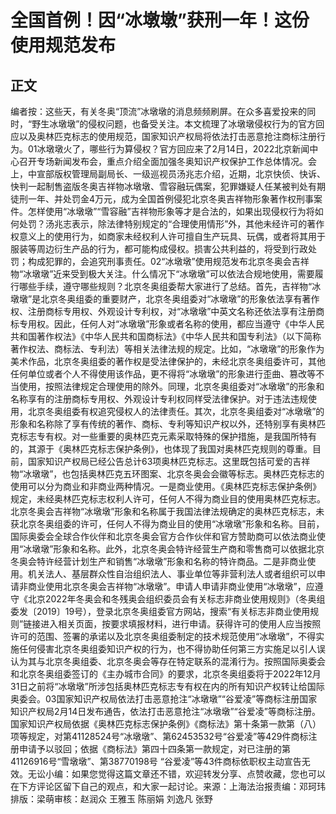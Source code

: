 # 全国首例！因“冰墩墩”获刑一年！这份使用规范发布
## 正文
编者按：这些天，有关冬奥“顶流”冰墩墩的消息频频刷屏。在众多喜爱投来的同时，“野生冰墩墩”的侵权问题，也备受关注。本文梳理了冰墩墩侵权行为的官方回应以及奥林匹克标志的使用规范，国家知识产权局将依法打击恶意抢注商标注册行为。01冰墩墩火了，哪些行为算侵权？官方回应来了2月14日，2022北京新闻中心召开专场新闻发布会，重点介绍全面加强冬奥知识产权保护工作总体情况。会上，中宣部版权管理局副局长、一级巡视员汤兆志介绍，近期，北京快侦、快诉、快判一起制售盗版冬奥吉祥物冰墩墩、雪容融玩偶案，犯罪嫌疑人任某被判处有期徒刑一年、并处罚金4万元，成为全国首例侵犯北京冬奥吉祥物形象著作权刑事案件。怎样使用“冰墩墩”“雪容融”吉祥物形象等才是合法的，如果出现侵权行为将如何处罚？汤兆志表示，除法律特别规定的“合理使用情形”外，其他未经许可的著作权意义上的使用行为，如商家未经权利人许可擅自生产玩具、玩偶，或者将其用于服装等周边衍生产品的行为，都可能构成侵权。损害公共利益的，将受到行政处罚；构成犯罪的，会追究刑事责任。02“冰墩墩”使用规范发布北京冬奥会吉祥物“冰墩墩”近来受到极大关注。什么情况下“冰墩墩”可以依法合规地使用，需要履行哪些手续，遵守哪些规则？北京冬奥组委帮大家进行了总结。首先，吉祥物“冰墩墩”是北京冬奥组委的重要财产，北京冬奥组委对“冰墩墩”的形象依法享有著作权、注册商标专用权、外观设计专利权，对“冰墩墩”中英文名称还依法享有注册商标专用权。因此，任何人对“冰墩墩”形象或者名称的使用，都应当遵守《中华人民共和国著作权法》《中华人民共和国商标法》《中华人民共和国专利法》（以下简称著作权法、商标法、专利法）等相关法律法规的规定。比如，“冰墩墩”的形象作为美术作品，北京冬奥组委的著作权是受法律保护的，未经北京冬奥组委许可，其他任何单位或者个人不得使用该作品，更不得将“冰墩墩”的形象进行歪曲、篡改等不当使用，按照法律规定合理使用的除外。同理，北京冬奥组委对“冰墩墩”的形象和名称享有的注册商标专用权、外观设计专利权同样受法律保护。对于违法违规使用，北京冬奥组委有权追究侵权人的法律责任。其次，北京冬奥组委对“冰墩墩”的形象和名称除了享有传统的著作、商标、专利等知识产权以外，还特别享有奥林匹克标志专有权。对一些重要的奥林匹克元素采取特殊的保护措施，是我国所特有的，其源于《奥林匹克标志保护条例》，也体现了我国对奥林匹克规则的尊重。目前，国家知识产权局已经公告总计63项奥林匹克标志。这里既包括可爱的吉祥物“冰墩墩”，也包括奥林匹克五环图案、北京冬奥会会徽等标志。奥林匹克标志的使用可以分为商业和非商业两种情况。一是商业使用。《奥林匹克标志保护条例》规定，未经奥林匹克标志权利人许可，任何人不得为商业目的使用奥林匹克标志。北京冬奥会吉祥物“冰墩墩”形象和名称属于我国法律法规确定的奥林匹克标志，未获北京冬奥组委的许可，任何人不得为商业目的使用“冰墩墩”形象和名称。目前，国际奥委会全球合作伙伴和北京冬奥会官方合作伙伴和官方赞助商可以依法商业使用“冰墩墩”形象和名称。此外，北京冬奥会特许经营生产商和零售商可以依据北京冬奥会特许经营计划生产和销售“冰墩墩”形象和名称的特许商品。二是非商业使用。机关法人、基层群众性自治组织法人、事业单位等非营利法人或者组织可以申请非商业使用北京冬奥会吉祥物“冰墩墩”。申请人申请非商业使用“冰墩墩”，应遵守《北京2022年冬奥会和冬残奥会组织委员会有关标志非商业使用规则》（冬奥组委发〔2019〕19号），登录北京冬奥组委官方网站，搜索“有关标志非商业使用规则”链接进入相关页面，按要求填报材料，进行申请。获得许可的使用人应当按照许可的范围、签署的承诺以及北京冬奥组委制定的技术规范使用“冰墩墩”，不得实施任何侵害北京冬奥组委知识产权的行为，也不得协助任何第三方实施足以引人误认为其与北京冬奥组委、北京冬奥会等存在特定联系的混淆行为。按照国际奥委会和北京冬奥组委签订的《主办城市合同》的要求，北京冬奥组委将于2022年12月31日之前将“冰墩墩”所涉包括奥林匹克标志专有权在内的所有知识产权转让给国际奥委会。03国家知识产权局依法打击恶意抢注“冰墩墩”“谷爱凌”等商标注册国家知识产权局2月14日发布通告，依法打击恶意抢注“冰墩墩”“谷爱凌”等商标注册。国家知识产权局依据《奥林匹克标志保护条例》《商标法》第十条第一款第（八）项等规定，对第41128524号“冰墩墩”、第62453532号“谷爱凌”等429件商标注册申请予以驳回；依据《商标法》第四十四条第一款规定，对已注册的第41126916号“雪墩墩”、第38770198号 “谷爱凌”等43件商标依职权主动宣告无效。无讼小编：如果您觉得这篇文章还不错，欢迎转发分享、点赞收藏，您也可以在下方评论区留下自己的观点，和大家一起讨论。来源：上海法治报责编：邓珂玮排版：梁萌审核：赵润众 王雅玉 陈丽娟 刘逸凡 张野
